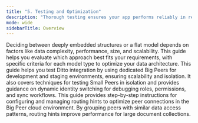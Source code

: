 ```yaml
---
title: "5. Testing and Optimization"
description: "Thorough testing ensures your app performs reliably in real-world conditions, including scenarios with poor connectivity or complex network topologies. This section covers best practices for simulating real- world conditions, testing sync behavior, and ensuring optimal performance during development."
mode: wide
sidebarTitle: Overview
---
```


<CardGroup>
  <Card title="MAP Evaluation Criteria" icon="sitemap" iconType="solid" href="/best-practices/map-evaluation-criteria">
  Deciding between deeply embedded structures or a flat model depends on factors like data complexity, performance, size, and scalability. This guide helps you evaluate which approach best fits your requirements, with specific criteria for each model type to optimize your data architecture.
  </Card>
  <Card title="Testing Best Practices: Big Peers, Small Peers, and Identity Switching" icon="vial" iconType="solid" href="/best-practices/IJCASYeQiLW9avEk1AiEj">
  This guide helps you test Ditto integration by using dedicated Big Peers for development and staging environments, ensuring scalability and isolation. It also covers techniques for testing Small Peers in isolation and provides guidance on dynamic identity switching for debugging roles, permissions, and sync workflows.

  </Card>
  <Card title="Setting Routing Hints" icon="route" iconType="solid" href="/best-practices/_ejkcEiL59dpeQdg0cjiM">
  This guide provides step-by-step instructions for configuring and managing routing hints to optimize peer connections in the Big Peer cloud environment. By grouping peers with similar data access patterns, routing hints improve performance for large document collections.

  </Card>
</CardGroup>
